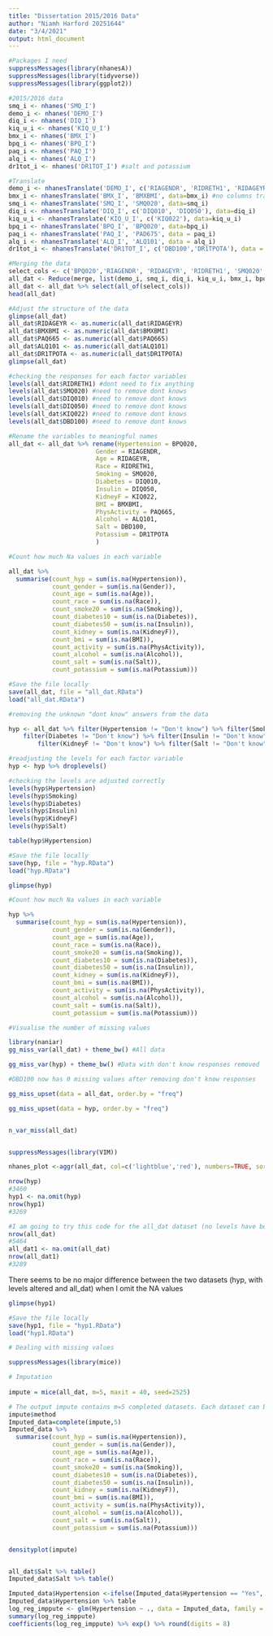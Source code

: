 ```yaml
---
title: "Dissertation 2015/2016 Data"
author: "Niamh Harford 20251644"
date: "3/4/2021"
output: html_document
---
```



```r
#Packages I need
suppressMessages(library(nhanesA))
suppressMessages(library(tidyverse))
suppressMessages(library(ggplot2))
```

```r
#2015/2016 data
smq_i <- nhanes('SMQ_I') 
demo_i <- nhanes('DEMO_I')
diq_i <- nhanes('DIQ_I') 
kiq_u_i <- nhanes('KIQ_U_I')
bmx_i <- nhanes('BMX_I')
bpq_i <- nhanes('BPQ_I')
paq_i <- nhanes('PAQ_I')
alq_i <- nhanes('ALQ_I')
dr1tot_i <- nhanes('DR1TOT_I') #salt and potassium
```

```r
#Translate
demo_i <- nhanesTranslate('DEMO_I', c('RIAGENDR', 'RIDRETH1', 'RIDAGEYR'), data=demo_i)
bmx_i <- nhanesTranslate('BMX_I', 'BMXBMI', data=bmx_i) #no columns translated
smq_i <- nhanesTranslate('SMQ_I', 'SMQ020', data=smq_i)
diq_i <- nhanesTranslate('DIQ_I', c('DIQ010', 'DIQ050'), data=diq_i)
kiq_u_i <- nhanesTranslate('KIQ_U_I', c('KIQ022'), data=kiq_u_i)
bpq_i <- nhanesTranslate('BPQ_I', 'BPQ020', data=bpq_i)
paq_i <- nhanesTranslate('PAQ_I', 'PAD675', data = paq_i)
alq_i <- nhanesTranslate('ALQ_I', 'ALQ101', data = alq_i)
dr1tot_i <- nhanesTranslate('DR1TOT_I', c('DBD100','DR1TPOTA'), data = dr1tot_i)
```

```r
#Merging the data 
select_cols <- c('BPQ020','RIAGENDR', 'RIDAGEYR', 'RIDRETH1', 'SMQ020', 'DIQ010', 'DIQ050', 'KIQ022', 'BMXBMI', 'PAQ665','ALQ101', 'DBD100', 'DR1TPOTA')
all_dat <- Reduce(merge, list(demo_i, smq_i, diq_i, kiq_u_i, bmx_i, bpq_i, paq_i, alq_i,dr1tot_i))
all_dat <- all_dat %>% select(all_of(select_cols))
head(all_dat)
```


```r
#Adjust the structure of the data
glimpse(all_dat)
all_dat$RIDAGEYR <- as.numeric(all_dat$RIDAGEYR)
all_dat$BMXBMI <- as.numeric(all_dat$BMXBMI)
all_dat$PAQ665 <- as.numeric(all_dat$PAQ665)
all_dat$ALQ101 <- as.numeric(all_dat$ALQ101)
all_dat$DR1TPOTA <- as.numeric(all_dat$DR1TPOTA)
glimpse(all_dat)
```

```r
#checking the responses for each factor variables
levels(all_dat$RIDRETH1) #dont need to fix anything
levels(all_dat$SMQ020) #need to remove dont knows
levels(all_dat$DIQ010) #need to remove dont knows
levels(all_dat$DIQ050) #need to remove dont knows
levels(all_dat$KIQ022) #need to remove dont knows
levels(all_dat$DBD100) #need to remove dont knows
```

```r
#Rename the variables to meaningful names
all_dat <- all_dat %>% rename(Hypertension = BPQ020,
                        Gender = RIAGENDR,
                        Age = RIDAGEYR,
                        Race = RIDRETH1,
                        Smoking = SMQ020,
                        Diabetes = DIQ010,
                        Insulin = DIQ050,
                        KidneyF = KIQ022,
                        BMI = BMXBMI,
                        PhysActivity = PAQ665,
                        Alcohol = ALQ101,
                        Salt = DBD100,
                        Potassium = DR1TPOTA
                        )
```


```r
#Count how much Na values in each variable

all_dat %>%
  summarise(count_hyp = sum(is.na(Hypertension)),
            count_gender = sum(is.na(Gender)),
            count_age = sum(is.na(Age)),
            count_race = sum(is.na(Race)),
            count_smoke20 = sum(is.na(Smoking)),
            count_diabetes10 = sum(is.na(Diabetes)),
            count_diabetes50 = sum(is.na(Insulin)),
            count_kidney = sum(is.na(KidneyF)),
            count_bmi = sum(is.na(BMI)),
            count_activity = sum(is.na(PhysActivity)),
            count_alcohol = sum(is.na(Alcohol)),
            count_salt = sum(is.na(Salt)),
            count_potassium = sum(is.na(Potassium)))
```

```r
#Save the file locally
save(all_dat, file = "all_dat.RData")
load("all_dat.RData")
```



```r
#removing the unknown "dont know" answers from the data

hyp <- all_dat %>% filter(Hypertension != "Don't know") %>% filter(Smoking != "Don't know") %>% 
    filter(Diabetes != "Don't know") %>% filter(Insulin != "Don't know") %>% 
        filter(KidneyF != "Don't know") %>% filter(Salt != "Don't know")
```

```r
#readjusting the levels for each factor variable
hyp <- hyp %>% droplevels()
```

```r
#checking the levels are adjusted correctly
levels(hyp$Hypertension)
levels(hyp$Smoking)
levels(hyp$Diabetes)
levels(hyp$Insulin)
levels(hyp$KidneyF)
levels(hyp$Salt)

table(hyp$Hypertension)
```

```r
#Save the file locally
save(hyp, file = "hyp.RData")
load("hyp.RData")
```

```r
glimpse(hyp)
```

```r
#Count how much Na values in each variable

hyp %>%
  summarise(count_hyp = sum(is.na(Hypertension)),
            count_gender = sum(is.na(Gender)),
            count_age = sum(is.na(Age)),
            count_race = sum(is.na(Race)),
            count_smoke20 = sum(is.na(Smoking)),
            count_diabetes10 = sum(is.na(Diabetes)),
            count_diabetes50 = sum(is.na(Insulin)),
            count_kidney = sum(is.na(KidneyF)),
            count_bmi = sum(is.na(BMI)),
            count_activity = sum(is.na(PhysActivity)),
            count_alcohol = sum(is.na(Alcohol)),
            count_salt = sum(is.na(Salt)),
            count_potassium = sum(is.na(Potassium)))
```


```r
#Visualise the number of missing values

library(naniar)
gg_miss_var(all_dat) + theme_bw() #All data

gg_miss_var(hyp) + theme_bw() #Data with don't know responses removed

#DBD100 now has 0 missing values after removing don't know responses

gg_miss_upset(data = all_dat, order.by = "freq")

gg_miss_upset(data = hyp, order.by = "freq")


n_var_miss(all_dat)


suppressMessages(library(VIM))

nhanes_plot <-aggr(all_dat, col=c('lightblue','red'), numbers=TRUE, sortVars=TRUE, labels=names(data), cex.axis=.7, gap=3, ylab=c("Histogram of missing data","Pattern")) 
```


```r
nrow(hyp)
#3460
hyp1 <- na.omit(hyp)
nrow(hyp1)
#3269
```



```r
#I am going to try this code for the all_dat dataset (no levels have been altered)
nrow(all_dat)
#5464
all_dat1 <- na.omit(all_dat)
nrow(all_dat1)
#3289
```

There seems to be no major difference between the two datasets (hyp, with levels altered and all_dat) when I omit the NA values


```r
glimpse(hyp1)
```


```r
#Save the file locally
save(hyp1, file = "hyp1.RData")
load("hyp1.RData")
```



```r
# Dealing with missing values

suppressMessages(library(mice))

# Imputation
 
impute = mice(all_dat, m=5, maxit = 40, seed=2525)

# The output impute contains m=5 completed datasets. Each dataset can be analysed using function with().
impute$method
Imputed_data=complete(impute,5)
Imputed_data %>%
  summarise(count_hyp = sum(is.na(Hypertension)),
            count_gender = sum(is.na(Gender)),
            count_age = sum(is.na(Age)),
            count_race = sum(is.na(Race)),
            count_smoke20 = sum(is.na(Smoking)),
            count_diabetes10 = sum(is.na(Diabetes)),
            count_diabetes50 = sum(is.na(Insulin)),
            count_kidney = sum(is.na(KidneyF)),
            count_bmi = sum(is.na(BMI)),
            count_activity = sum(is.na(PhysActivity)),
            count_alcohol = sum(is.na(Alcohol)),
            count_salt = sum(is.na(Salt)),
            count_potassium = sum(is.na(Potassium)))


densityplot(impute)


all_dat$Salt %>% table()
Imputed_data$Salt %>% table()

Imputed_data$Hypertension <-ifelse(Imputed_data$Hypertension == "Yes", 1 ,0)
Imputed_data$Hypertension %>% table
log_reg_imppute <- glm(Hypertension ~ ., data = Imputed_data, family = binomial())
summary(log_reg_imppute)
coefficients(log_reg_imppute) %>% exp() %>% round(digits = 8)
```



